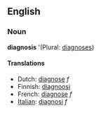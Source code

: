 ==English==

===Noun===
'''diagnosis''' '(Plural: [[diagnoses]])

====Translations====
*Dutch: [[diagnose]] ''f''
*Finnish: [[diagnoosi]]
*French: [[diagnose]] ''f''
*[[Italian]]: [[diagnosi]] ''f''